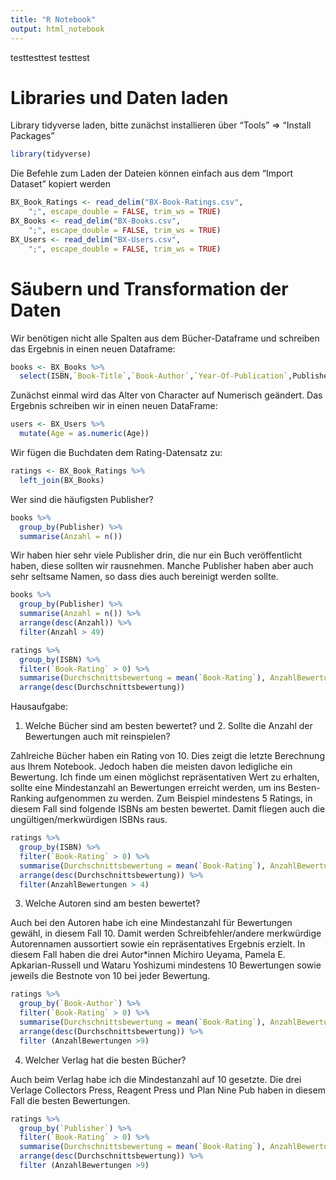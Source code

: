 ```yaml
---
title: "R Notebook"
output: html_notebook
---
```



testtesttest
testtest


# Libraries und Daten laden

Library tidyverse laden, bitte zunächst installieren über "Tools" => "Install Packages"

```r
library(tidyverse)
```

Die Befehle zum Laden der Dateien können einfach aus dem "Import Dataset" kopiert werden

```r
BX_Book_Ratings <- read_delim("BX-Book-Ratings.csv", 
    ";", escape_double = FALSE, trim_ws = TRUE)
BX_Books <- read_delim("BX-Books.csv", 
    ";", escape_double = FALSE, trim_ws = TRUE)
BX_Users <- read_delim("BX-Users.csv", 
    ";", escape_double = FALSE, trim_ws = TRUE)
```

# Säubern und Transformation der Daten

Wir benötigen nicht alle Spalten aus dem Bücher-Dataframe und schreiben das Ergebnis in einen neuen Dataframe:

```r
books <- BX_Books %>%
  select(ISBN,`Book-Title`,`Book-Author`,`Year-Of-Publication`,Publisher)
```


Zunächst einmal wird das Alter von Character auf Numerisch geändert. Das Ergebnis schreiben wir in einen neuen DataFrame:

```r
users <- BX_Users %>%
  mutate(Age = as.numeric(Age))
```

Wir fügen die Buchdaten dem Rating-Datensatz zu:

```r
ratings <- BX_Book_Ratings %>%
  left_join(BX_Books)
```

Wer sind die häufigsten Publisher?

```r
books %>%
  group_by(Publisher) %>%
  summarise(Anzahl = n()) 
```
Wir haben hier sehr viele Publisher drin, die nur ein Buch veröffentlicht haben, diese sollten wir rausnehmen. Manche Publisher haben aber auch sehr seltsame Namen, so dass dies auch bereinigt werden sollte.

```r
books %>%
  group_by(Publisher) %>%
  summarise(Anzahl = n()) %>%
  arrange(desc(Anzahl)) %>%
  filter(Anzahl > 49)
```
```r
ratings %>%
  group_by(ISBN) %>%
  filter(`Book-Rating` > 0) %>%
  summarise(Durchschnittsbewertung = mean(`Book-Rating`), AnzahlBewertungen = n()) %>%
  arrange(desc(Durchschnittsbewertung))
```

Hausaufgabe: 

1. Welche Bücher sind am besten bewertet? und 2. Sollte die Anzahl der Bewertungen auch mit reinspielen? 

Zahlreiche Bücher haben ein Rating von 10. Dies zeigt die letzte Berechnung aus Ihrem Notebook. Jedoch haben die meisten davon ledigliche ein Bewertung. Ich finde um einen möglichst repräsentativen Wert zu erhalten, sollte eine Mindestanzahl an Bewertungen erreicht werden, um ins Besten-Ranking aufgenommen zu werden. Zum Beispiel mindestens 5 Ratings, in diesem Fall sind folgende ISBNs am besten bewertet. Damit fliegen auch die ungültigen/merkwürdigen ISBNs raus. 

```r
ratings %>%
  group_by(ISBN) %>%
  filter(`Book-Rating` > 0) %>%
  summarise(Durchschnittsbewertung = mean(`Book-Rating`), AnzahlBewertungen = n()) %>%
  arrange(desc(Durchschnittsbewertung)) %>%
  filter(AnzahlBewertungen > 4)
```
3. Welche Autoren sind am besten bewertet?

Auch bei den Autoren habe ich eine Mindestanzahl für Bewertungen gewähl, in diesem Fall 10. Damit werden Schreibfehler/andere merkwürdige Autorennamen aussortiert sowie ein repräsentatives Ergebnis erzielt. In diesem Fall haben die drei Autor*innen Michiro Ueyama, Pamela E. Apkarian-Russell und Wataru Yoshizumi mindestens 10 Bewertungen sowie jeweils die Bestnote von 10 bei jeder Bewertung. 

```r
ratings %>%
  group_by(`Book-Author`) %>%
  filter(`Book-Rating` > 0) %>%
  summarise(Durchschnittsbewertung = mean(`Book-Rating`), AnzahlBewertungen = n()) %>%
  arrange(desc(Durchschnittsbewertung)) %>% 
  filter (AnzahlBewertungen >9)
```

4. Welcher Verlag hat die besten Bücher?

Auch beim Verlag habe ich die Mindestanzahl auf 10 gesetzte. Die drei Verlage Collectors Press, Reagent Press	und Plan Nine Pub haben in diesem Fall die besten Bewertungen. 

```r
ratings %>%
  group_by(`Publisher`) %>%
  filter(`Book-Rating` > 0) %>%
  summarise(Durchschnittsbewertung = mean(`Book-Rating`), AnzahlBewertungen = n()) %>%
  arrange(desc(Durchschnittsbewertung)) %>% 
  filter (AnzahlBewertungen >9)
```
